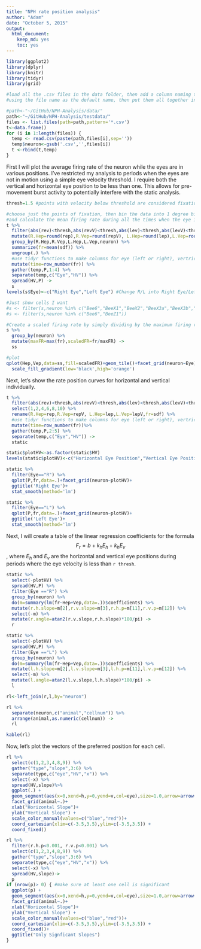 ```yaml
---
title: "NPH rate position analysis"
author: "Adam"
date: "October 5, 2015"
output: 
  html_document: 
    keep_md: yes
    toc: yes
---
```



```r

library(ggplot2)
library(dplyr)
library(knitr)
library(tidyr)
library(grid)

```

```r
#load all the .csv files in the data folder, then add a column naming the neuron, 
#using the file name as the default name, then put them all together in one long data frame

#path<-"~/GitHub/NPH-Analysis/data/"
path<-"~/GitHub/NPH-Analysis/testdata/"
files <- list.files(path=path,pattern='*.csv')
t<-data.frame()
for (i in 1:length(files)) {
  temp <- read.csv(paste(path,files[i],sep=''))
  temp$neuron<-gsub('.csv','',files[i])
  t <-rbind(t,temp)
}
```

First I will plot the average firing rate of the neuron while the eyes are in various positions. I've restricted my analysis to periods when the eyes are not in motion using a simple eye velocity threshold. I require both the vertical and horizontal eye position to be less than one. This allows for pre-movement burst activity to potentially interfere with the static analysis. 

```r
thresh=1.5 #points with velocity below threshold are considered fixation

#choose just the points of fixation, then bin the data into 1 degree bins (using round)
#and calculate the mean firing rate during all the times when the eye is at each position
t %>%
  filter(abs(rev)<thresh,abs(revV)<thresh,abs(lev)<thresh,abs(levV)<thresh) %>%
  mutate(R.Hep=round(rep),R.Vep=round(repV), L.Hep=round(lep),L.Vep=round(lepV)) %>%
  group_by(R.Hep,R.Vep,L.Hep,L.Vep,neuron) %>%
  summarize(fr=mean(sdf)) %>%
  ungroup(.) %>%
  #use tidyr functions to make columns for eye (left or right), vertrical and horizontal eye position
  mutate(time=row_number(fr)) %>%
  gather(temp,P,1:4) %>%
  separate(temp,c("Eye","HV")) %>%
  spread(HV,P) ->
  s
levels(s$Eye)<-c("Right Eye","Left Eye") #Change R/L into Right Eye/Left Eye
```

```r

#Just show cells I want
#s <- filter(s,neuron %in% c("Bee6","BeeX1","BeeX2","BeeX3a","BeeX3b","BeeY1","BeeZ1"))
#s <- filter(s,neuron %in% c("Bee6","BeeZ1"))

#Create a scaled firing rate by simply dividing by the maximum firing rate in any bin
s %>%
  group_by(neuron) %>%
  mutate(maxFR=max(fr),scaledFR=fr/maxFR) ->
  ss

#plot
qplot(Hep,Vep,data=ss,fill=scaledFR)+geom_tile()+facet_grid(neuron~Eye)+
  scale_fill_gradient(low='black',high='orange')
```

Next, let's show the rate position curves for horizontal and vertical individually.

```r
t %>%
  filter(abs(rev)<thresh,abs(revV)<thresh,abs(lev)<thresh,abs(levV)<thresh) %>%
  select(1,2,4,6,8,10) %>%
  rename(R.Hep=rep,R.Vep=repV, L.Hep=lep,L.Vep=lepV,fr=sdf) %>%
  #use tidyr functions to make columns for eye (left or right), vertrical and horizontal eye position
  mutate(time=row_number(fr))%>%
  gather(temp,P,2:5) %>%
  separate(temp,c("Eye","HV")) ->
  static
```

```r
static$plotHV<-as.factor(static$HV)
levels(static$plotHV)<-c("Horizontal Eye Position","Vertical Eye Position")

static %>%
  filter(Eye=="R") %>%
  qplot(P,fr,data=.)+facet_grid(neuron~plotHV)+
  ggtitle('Right Eye')+
  stat_smooth(method='lm')

```

```r
static %>%
  filter(Eye=="L") %>%
  qplot(P,fr,data=.)+facet_grid(neuron~plotHV)+
  ggtitle('Left Eye')+
  stat_smooth(method='lm')
```

Next, I will create a table of the linear regression coefficients for the formula $$F_r=b+k_hE_h + k_hE_v$$, where $E_h$ and $E_v$ are the horizontal and vertical eye positions during periods where the eye velocity is less than `r thresh`. 

```r
static %>% 
  select(-plotHV) %>%
  spread(HV,P) %>%
  filter(Eye =="R") %>%
  group_by(neuron) %>%
  do(m=summary(lm(fr~Hep+Vep,data=.))$coefficients) %>%
  mutate(r.h.slope=m[2],r.v.slope=m[3],r.h.p=m[11],r.v.p=m[12]) %>%
  select(-m) %>%
  mutate(r.angle=atan2(r.v.slope,r.h.slope)*180/pi) ->
  r

static %>% 
  select(-plotHV) %>%
  spread(HV,P) %>%
  filter(Eye =="L") %>%
  group_by(neuron) %>%
  do(m=summary(lm(fr~Hep+Vep,data=.))$coefficients) %>%
  mutate(l.h.slope=m[2],l.v.slope=m[3],l.h.p=m[11],l.v.p=m[12]) %>%
  select(-m) %>%
  mutate(l.angle=atan2(l.v.slope,l.h.slope)*180/pi) ->
  l

rl<-left_join(r,l,by="neuron")

rl %>% 
  separate(neuron,c("animal","cellnum")) %>%
  arrange(animal,as.numeric(cellnum)) ->
  rl

kable(rl)
```

Now, let's plot the vectors of the preferred position for each cell.
```r
rl %>%
  select(c(1,2,3,4,8,9)) %>%
  gather("type","slope",3:6) %>%
  separate(type,c("eye","HV","x")) %>%
  select(-x) %>%
  spread(HV,slope)%>%
  ggplot(.) +
  geom_segment(aes(x=0,xend=h,y=0,yend=v,col=eye),size=1.0,arrow=arrow(20))+
  facet_grid(animal~.)+
  xlab("Horizontal Slope")+
  ylab("Vertical Slope") +
  scale_color_manual(values=c("blue","red"))+
  coord_cartesian(xlim=c(-3.5,3.5),ylim=c(-3.5,3.5)) +
  coord_fixed()

```

```r
rl %>%
  filter(r.h.p<0.001, r.v.p<0.001) %>%
  select(c(1,2,3,4,8,9)) %>%
  gather("type","slope",3:6) %>%
  separate(type,c("eye","HV","x")) %>%
  select(-x) %>%
  spread(HV,slope)-> 
  p
if (nrow(p)> 0) { #make sure at least one cell is significant
  ggplot(p) +
  geom_segment(aes(x=0,xend=h,y=0,yend=v,col=eye),size=1.0,arrow=arrow(20))+
  facet_grid(animal~.)+
  xlab("Horizontal Slope")+
  ylab("Vertical Slope") +
  scale_color_manual(values=c("blue","red"))+
  coord_cartesian(xlim=c(-3.5,3.5),ylim=c(-3.5,3.5)) +
  coord_fixed()+
  ggtitle("Only Signficant Slopes")
}

```
